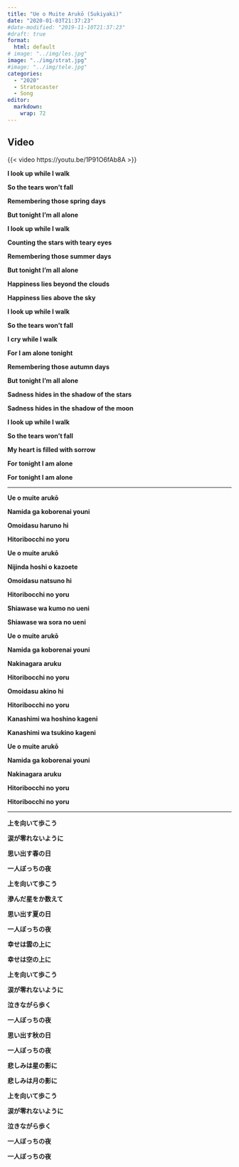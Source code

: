 ```yaml
---
title: "Ue o Muite Arukō (Sukiyaki)"
date: "2020-01-03T21:37:23"
#date-modified: "2019-11-10T21:37:23"
#draft: true
format: 
  html: default
# image: "../img/les.jpg"
image: "../img/strat.jpg"
#image: "../img/tele.jpg"
categories:
  - "2020"
  - Stratocaster
  - Song
editor: 
  markdown: 
    wrap: 72
---
```


## Video

{{< video https://youtu.be/1P91O6fAb8A >}}

**I look up while I walk**

**So the tears won't fall**

**Remembering those spring days**

**But tonight I'm all alone**

**I look up while I walk**

**Counting the stars with teary eyes**

**Remembering those summer days**

**But tonight I'm all alone**

**Happiness lies beyond the clouds**

**Happiness lies above the sky**

**I look up while I walk**

**So the tears won't fall**

**I cry while I walk**

**For I am alone tonight**

**Remembering those autumn days**

**But tonight I'm all alone**

**Sadness hides in the shadow of the stars**

**Sadness hides in the shadow of the moon**

**I look up while I walk**

**So the tears won't fall**

**My heart is filled with sorrow**

**For tonight I am alone**

**For tonight I am alone**

------------------------------------------------------------------------

**Ue o muite arukō**

**Namida ga koborenai youni**

**Omoidasu haruno hi**

**Hitoribocchi no yoru**

**Ue o muite arukō**

**Nijinda hoshi o kazoete**

**Omoidasu natsuno hi**

**Hitoribocchi no yoru**

**Shiawase wa kumo no ueni**

**Shiawase wa sora no ueni**

**Ue o muite arukō**

**Namida ga koborenai youni**

**Nakinagara aruku**

**Hitoribocchi no yoru**

**Omoidasu akino hi**

**Hitoribocchi no yoru**

**Kanashimi wa hoshino kageni**

**Kanashimi wa tsukino kageni**

**Ue o muite arukō**

**Namida ga koborenai youni**

**Nakinagara aruku**

**Hitoribocchi no yoru**

**Hitoribocchi no yoru**

------------------------------------------------------------------------

**上を向いて歩こう**

**涙が零れないように**

**思い出す春の日**

**一人ぼっちの夜**

**上を向いて歩こう**

**滲んだ星をか数えて**

**思い出す夏の日**

**一人ぼっちの夜**

**幸せは雲の上に**

**幸せは空の上に**

**上を向いて歩こう**

**涙が零れないように**

**泣きながら歩く**

**一人ぼっちの夜**

**思い出す秋の日**

**一人ぼっちの夜**

**悲しみは星の影に**

**悲しみは月の影に**

**上を向いて歩こう**

**涙が零れないように**

**泣きながら歩く**

**一人ぼっちの夜**

**一人ぼっちの夜**
